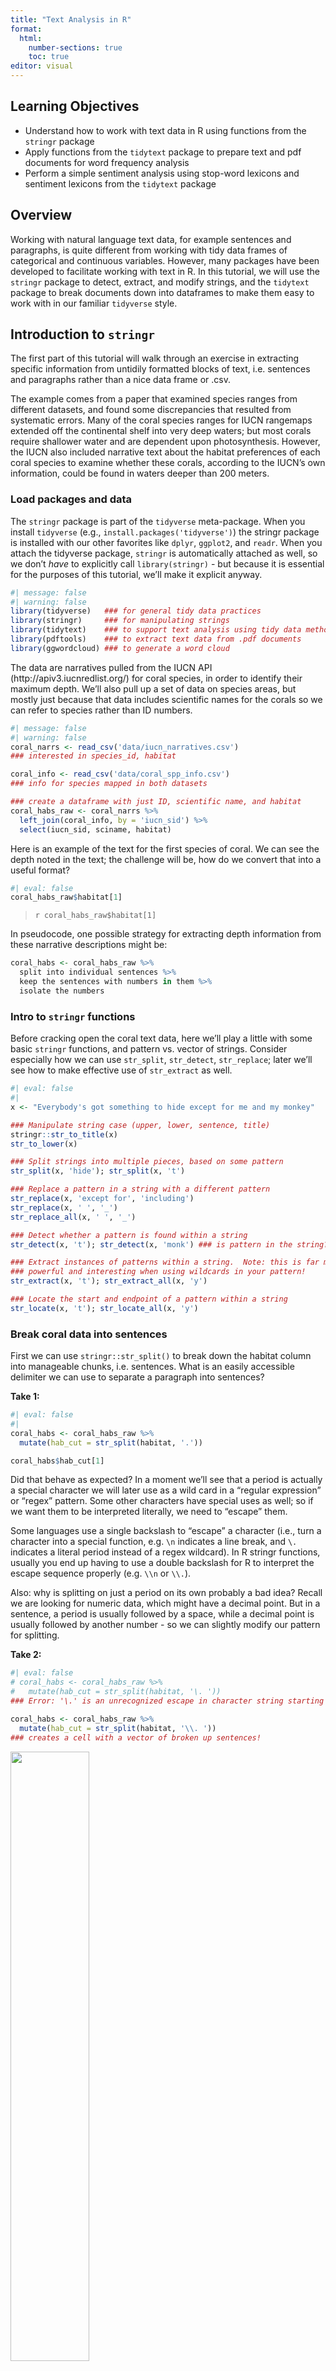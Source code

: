 ```yaml
---
title: "Text Analysis in R"
format: 
  html:
    number-sections: true
    toc: true
editor: visual
---
```


## Learning Objectives {.unnumbered}

* Understand how to work with text data in R using functions from the `stringr` package
* Apply functions from the `tidytext` package to prepare text and pdf documents for word frequency analysis
* Perform a simple sentiment analysis using stop-word lexicons and sentiment lexicons from the `tidytext` package

## Overview

Working with natural language text data, for example sentences and paragraphs, is quite different from working with tidy data frames of categorical and continuous variables.  However, many packages have been developed to facilitate working with text in $\textsf{R}$. In this tutorial, we will use the `stringr` package to detect, extract, and modify strings, and the `tidytext` package to break documents down into dataframes to make them easy to work with in our familiar `tidyverse` style.



## Introduction to `stringr`

The first part of this tutorial will walk through an exercise in extracting specific information from untidily formatted blocks of text, i.e. sentences and paragraphs rather than a nice data frame or .csv. 

The example comes from a paper that examined species ranges from different datasets, and found some discrepancies that resulted from systematic errors.  Many of the coral species ranges for IUCN rangemaps extended off the continental shelf into very deep waters; but most corals require shallower water and are dependent upon photosynthesis.  However, the IUCN also included narrative text about the habitat preferences of each coral species to examine whether these corals, according to the IUCN's own information, could be found in waters deeper than 200 meters.

### Load packages and data

::: callout-tip

The `stringr` package is part of the `tidyverse` meta-package.  When you install `tidyverse` (e.g., `install.packages('tidyverse')`) the stringr package is installed with our other favorites like `dplyr`, `ggplot2`, and `readr`.  When you attach the tidyverse package, `stringr` is automatically attached as well, so we don't *have* to explicitly call `library(stringr)` - but because it is essential for the purposes of this tutorial, we'll make it explicit anyway.
:::

```r
#| message: false
#| warning: false
library(tidyverse)   ### for general tidy data practices
library(stringr)     ### for manipulating strings
library(tidytext)    ### to support text analysis using tidy data methods
library(pdftools)    ### to extract text data from .pdf documents
library(ggwordcloud) ### to generate a word cloud
```

The data are narratives pulled from the IUCN API (http://apiv3.iucnredlist.org/) for coral species, in order to identify their maximum depth.  We'll also pull up a set of data on species areas, but mostly just because that data includes scientific names for the corals so we can refer to species rather than ID numbers.

``` r
#| message: false
#| warning: false
coral_narrs <- read_csv('data/iucn_narratives.csv')
### interested in species_id, habitat

coral_info <- read_csv('data/coral_spp_info.csv')
### info for species mapped in both datasets

### create a dataframe with just ID, scientific name, and habitat
coral_habs_raw <- coral_narrs %>%
  left_join(coral_info, by = 'iucn_sid') %>%
  select(iucn_sid, sciname, habitat)
```

Here is an example of the text for the first species of coral.  We can see the depth noted in the text; the challenge will be, how do we convert that into a useful format?

``` r
#| eval: false
coral_habs_raw$habitat[1]
```

> `r coral_habs_raw$habitat[1]`

In pseudocode, one possible strategy for extracting depth information from these narrative descriptions might be:

```r
coral_habs <- coral_habs_raw %>%
  split into individual sentences %>%
  keep the sentences with numbers in them %>%
  isolate the numbers
```

  
### Intro to `stringr` functions

Before cracking open the coral text data, here we'll play a little with some basic `stringr` functions, and pattern vs. vector of strings.  Consider especially how we can use `str_split`, `str_detect`, `str_replace`; later we'll see how to make effective use of `str_extract` as well.

``` r
#| eval: false
#| 
x <- "Everybody's got something to hide except for me and my monkey"

### Manipulate string case (upper, lower, sentence, title)
stringr::str_to_title(x)
str_to_lower(x)

### Split strings into multiple pieces, based on some pattern
str_split(x, 'hide'); str_split(x, 't')

### Replace a pattern in a string with a different pattern
str_replace(x, 'except for', 'including')
str_replace(x, ' ', '_')
str_replace_all(x, ' ', '_')

### Detect whether a pattern is found within a string
str_detect(x, 't'); str_detect(x, 'monk') ### is pattern in the string? T/F

### Extract instances of patterns within a string.  Note: this is far more
### powerful and interesting when using wildcards in your pattern!
str_extract(x, 't'); str_extract_all(x, 'y')

### Locate the start and endpoint of a pattern within a string
str_locate(x, 't'); str_locate_all(x, 'y')
```

### Break coral data into sentences

First we can use `stringr::str_split()` to break down the habitat column into manageable chunks, i.e. sentences.  What is an easily accessible delimiter we can use to separate a paragraph into sentences?

**Take 1:**

``` r
#| eval: false
#| 
coral_habs <- coral_habs_raw %>%
  mutate(hab_cut = str_split(habitat, '.'))

coral_habs$hab_cut[1]
```

Did that behave as expected?  In a moment we'll see that a period is actually a special character we will later use as a wild card in a "regular expression" or "regex" pattern.  Some other characters have special uses as well; so if we want them to be interpreted literally, we need to "escape" them.  

Some languages use a single backslash to "escape" a character (i.e., turn a character into a special function, e.g. `\n` indicates a line break, and `\.` indicates a literal period instead of a regex wildcard).  In R stringr functions, usually you end up having to use a double backslash for R to interpret the escape sequence properly (e.g. `\\n` or `\\.`).

Also: why is splitting on just a period on its own probably a bad idea?  Recall we are looking for numeric data, which might have a decimal point.  But in a sentence, a period is usually followed by a space, while a decimal point is usually followed by another number - so we can slightly modify our pattern for splitting.

**Take 2:**

``` r
#| eval: false
# coral_habs <- coral_habs_raw %>%
#   mutate(hab_cut = str_split(habitat, '\. '))
### Error: '\.' is an unrecognized escape in character string starting "'\."

coral_habs <- coral_habs_raw %>%
  mutate(hab_cut = str_split(habitat, '\\. '))
### creates a cell with a vector of broken up sentences!
```

![](expert_regex.jpg){width=50% fig-align='center'}


#### Use `unnest()` to separate out vector into rows

The `str_split` function leaves the chopped string in a difficult format - a vector within a dataframe cell.  `unnest()` will unpack that vector into individual rows for us.

``` r
coral_habs <- coral_habs_raw %>%
  mutate(hab_cut = str_split(habitat, '\\. ')) %>%
  unnest(hab_cut)
```

Note the number of observations skyrocketed (`r nrow(coral_habs_raw)` --> `r nrow(coral_habs)`!  Each paragraph was a single observation (for one coral species); now each species description is separated out into multiple rows, each containing a sentence.

### Identify sentences with numbers in them

We can use `str_detect()` to identify which observations contain a certain pattern, e.g., a number.  We can use this in conjunction with `filter` to keep only those observations that match the pattern.

Without wildcards, we'd have to identify each specific number.  This would be annoying.  Instead we can use some basic "regular expressions" or "regex" as wild card expressions.  We put these in square brackets to create a list of everything we would want to match, e.g. `[aeiou]` would match any instance of lower case vowels.  Ranges of numbers or letters can also be included, e.g., `[a-z]` is all lower-case letters (without diacritical marks like accents...), `[A-Z]` is all upper-case letters, `[0-9]` is all numeric characters.  Combinations or subsets work as well: what would `[a-f]`, `[A-z]`, `[A-m3-9]` match?

Helpful for testing regex: https://regex101.com/

``` r
### Without wildcards
coral_habs <- coral_habs_raw %>%
  mutate(hab_cut = str_split(habitat, '\\. ')) %>%
  unnest(hab_cut) %>%
  filter(str_detect(hab_cut, '1') | str_detect(hab_cut, '2'))

### With wildcards
coral_habs <- coral_habs_raw %>%
  mutate(hab_cut = str_split(habitat, '\\. ')) %>%
  unnest(hab_cut) %>%
  filter(str_detect(hab_cut, '[0-9]'))
```

#### But not all numbers are depths

How can we differentiate further to get at depth info?

- exclude years? Knowing a bit about corals, can probably exclude any four-digit numbers as their depth; problems with that?
- match pattern of number followed by " m" as all depths are given in meters

``` r
coral_depth <- coral_habs %>%
  filter(str_detect(hab_cut, '[0-9] m')) %>%
  mutate(depth = str_extract(hab_cut, '[0-9] m'))

```

Why didn't that work???? Only matched the single digit next to the "m"!

We need to use a regular expressions quantifier in our pattern:

- `+` means one or more times
- `*` means zero or more times
- `?` means zero or one time
- `{3}` means exactly three times
- `{2,4}` means two to four times; `{2,}` means two or more times


``` r

years <- coral_habs %>%
  mutate(year = str_extract(hab_cut, '[0-9]{4}')) 
### looks for four numbers together

coral_depth <- coral_habs %>%
  filter(str_detect(hab_cut, '[0-9] m')) %>%
  mutate(depth = str_extract(hab_cut, '[0-9]+ m')) 
### looks for one or more numbers, followed by ' m'
### Still misses the ranges e.g. "3-30 m" - how to capture?

### let it also capture "-" in the brackets
coral_depth <- coral_habs %>%
  filter(str_detect(hab_cut, '[0-9] m')) %>%
  mutate(depth = str_extract(hab_cut, '[0-9-]+ m'))

```

Also can use a "not" operator inside the brackets:

- `'[^a-z]'` matches "anything that is not a lower case letter"
- BUT: `'^[a-z]'` matches a start of a string, then a lower case letter.
- NOTE: `^` outside brackets means start of a string, inside brackets means "not"

``` r
### split 'em (using the "not" qualifier), convert to numeric, keep the largest
coral_depth <- coral_habs %>%
  filter(str_detect(hab_cut, '[0-9] m')) %>%
  mutate(depth_char = str_extract(hab_cut, '[0-9-]+ m'),
         depth_num = str_split(depth_char, '[^0-9]')) %>%
  unnest(depth_num)

coral_depth <- coral_depth %>%
  mutate(depth_num = as.numeric(depth_num)) %>%
  filter(!is.na(depth_num)) %>%
  group_by(iucn_sid, sciname) %>%
  mutate(depth_num = max(depth_num),
         n = n()) %>%
  distinct()
```

Note, still some issues in here: some fields show size e.g. 1 m diameter; other fields have slightly different formatting of depth descriptors; so it's important to make sure the filters (a) get everything you want and (b) exclude everything you don't want.  We could keep going but we'll move on for now...

### Other examples of `stringr` functionality

#### start string, end string, and "or" operator

Combining multiple tests using "or", and adding string start and end characters.

``` r
coral_threats <- coral_narrs %>%
  select(iucn_sid, threats) %>%
  mutate(threats = tolower(threats),
         threats_cut = str_split(threats, '\\. ')) %>%
  unnest(threats_cut) %>%
  filter(str_detect(threats_cut, '^a|s$')) 
    ### NOTE: ^ outside brackets is start of a string, but inside brackets it's a negation
```

#### cleaning up column names in a data frame

Spaces and punctuation in column names can be a hassle, but often when reading in .csvs and Excel files, column names include extra stuff.  Use regex and `str_replace` to get rid of these! (or `janitor::clean_names()`...)

``` r
#| eval: false
crappy_colname <- 'Per-capita income ($US) (2015 dollars)'
tolower(crappy_colname) %>%
  str_replace_all('[^a-z0-9]+', '_') %>%
  str_replace('^_|_$', '') ### in case any crap at the start or end
```

#### Lazy vs. greedy evaluation

When using quantifiers in regex patterns, we need to consider lazy vs. greedy evaluation of quantifiers.  "Lazy" will find the shortest piece of a string that matches the pattern (gives up at its first opportunity); "greedy" will match the largest piece of a string that matches the pattern (takes as much as it can get).  "Greedy" is the default behavior, but if we include a question mark after the quantifier we force it to evaluate in the lazy manner.

``` r
#| eval: false
x <- "Everybody's got something to hide except for me and my monkey"
x %>% str_replace('b.+e', '...')
x %>% str_replace('b.+?e', '...')
```

#### Lookaround (Lookahead and lookbehind) assertions

A little more advanced - Lookahead and lookbehind assertions are useful to match a pattern led by or followed by another pattern.  The lookaround pattern is not included in the match, but helps to find the right neighborhood for the proper match.

``` r
#| eval: false

y <- 'one fish two fish red fish blue fish'
y %>% str_locate('(?<=two) fish')   ### match " fish" immediately preceded by "two"
y %>% str_locate('fish (?=blue)')   ### match "fish " immediately followed by "blue"
y %>% str_replace_all('(?<=two|blue) fish', '...')

```

#### Using regex in `list.files()` to automate file finding

`list.files()` is a ridiculously handy function when working with tons of data sets.  At its most basic, it simply lists all the non-hidden files in a given location.  But if you have a folder with more folders with more folders with data you want to pull in, you can get fancy with it:

* use `recursive = TRUE` to find files in subdirectories
* use `full.names = TRUE` to catch the entire path to the file (otherwise just gets the basename of the file)
* use `all.files = TRUE` if you need to find hidden files (e.g. `.gitignore`)
* use `pattern = 'whatever'` to only select files whose basename matches the pattern - including regex!

``` r
#| eval: false

list.files(path = 'sample_files')
list.files(path = 'sample_files', pattern = 'jpg$', full.names = TRUE, recursive = TRUE)
list.files(path = '~/github/text_workshop/sample_files', pattern = '[0-9]{4}', 
           full.names = TRUE, recursive = TRUE)
```

```r
raster_files <- list.files('sample_files', pattern = '^sample.+[0-9]{4}.tif$') 
  ### note: should technically be '\\.tif$' - do you see why?

### then create a raster stack from the files in raster_files, or loop 
### over them, or whatever you need to do!
```


## Reading text from pdfs using `pdftools`

### Overview

How often have you run across a published paper with awesome-looking data, but it is only available in PDF format?  ARGHHH!  But using the `pdftools` package and some `stringr` functions with regex patterns, we can get that data out and into a usable format.

### The `pdftools` package

The pdftools package basically has five functions:

* `pdf_info(pdf, opw = "", upw = "")` to get metadata about the pdf itself
* `pdf_text(pdf, opw = "", upw = "")` to get the text out of the pdf.
* `pdf_fonts(pdf, opw = "", upw = "")` to find out what fonts are used (including embedded fonts)
* `pdf_attachments(pdf, opw = "", upw = "")` umm attachments I guess?
* `pdf_toc(pdf, opw = "", upw = "")` and a table of contents.

Really we'll just focus on `pdf_text()`.

``` r
pdf_smith <- file.path('pdfs/smith_wilen_2003.pdf')

smith_text <- pdf_text(pdf_smith)
```

`pdf_text()` returns a vector of strings, one for each page of the pdf.  To enable us to mess with it in tidyverse style, let's turn it into a dataframe, and keep track of the pages.

Then we can use `stringr::str_split()` to break the pages up into individual lines.  Each line of the pdf is concluded with a backslash-n, so we can split on this.  We will also add a line number in addition to the page number.

``` r

smith_df <- data.frame(text = smith_text) # one row per page

smith_df <- data.frame(text = smith_text) %>%
  mutate(page = 1:n()) %>%
  mutate(text_sep = str_split(text, '\\n')) %>% # split by line, text_set=lists of lines 
  unnest(text_sep) # separate lists into rows

smith_df <- data.frame(text = smith_text) %>%
  mutate(page = 1:n()) %>%
  mutate(text_sep = str_split(text, '\\n')) %>%
  unnest(text_sep) %>%
  group_by(page) %>%
  mutate(line = 1:n()) %>% # add line #s by page
  ungroup()

```

### Getting the table out of the PDF

Let's look at the PDF: specifically we want to get the data in the table on page 8 of the document. More specifically, the table data is in lines 8 to 18 on page 8.  This is a table comparing the number of active urchin divers to the number of patches in which they dove for urchins, from 1988 to 1999.

```r
#| eval: false
smith_df %>% filter(page == 8 & between(line, 7, 25)) %>% pull(text_sep)
```

> `r smith_df %>% filter(page == 8 & between(line, 7, 25)) %>% pull(text_sep)`

* The column headings are annoyingly just years, and R doesn't like numbers as column names, so we'll rename them as 'y####' for year.
* Break up the columns separated by (probably tabs but we can just use) spaces.  We'll use the `tidyr::separate` function to separate into columns by spaces.  Note, one space and multiple spaces should count the same way - how can we do that in regex? (quantifiers!)

#### extract the table (not run in workshop)

``` r
#| warning: false

### We want to extract data from the table on page 8
page8_df <- smith_df %>%
  filter(page == 8)

### Let's just brute force cut out the table
col_lbls <- c('n_patches', paste0('y', 1988:1999))

table1_df <- page8_df %>%
  filter(line %in% 8:18) %>%
  separate(col = text_sep, into = col_lbls, sep = ' +') 
```

#### format the extracted table (not run in workshop)

Now we can ditch the `text`, `page`, and `line` columns, and pull the result into a tidy format (long format rather than wide) for easier operations.

* When we pull the 'y####' columns into a year column, let's turn those into integers instead of a character
* Same goes for the number of patches and number of divers - they're all character instead of integer (because it started out as text).

``` r
#| warning: false

table1_tidy_df <- table1_df %>%
  select(-text, -line, -page) %>%
  gather(year, n_divers, starts_with('y')) %>%
  mutate(year = str_replace(year, 'y', ''), ### or str_extract(year, '[0-9]{4}')
         year = as.integer(year),
         n_patches = as.integer(n_patches),
         n_divers = as.integer(n_divers))

DT::datatable(table1_tidy_df)
```

With `pdftools`, we extracted a data table, but we could also just extract the text itself if that's what we really wanted...  

## Introduction to `tidytext` and sentiment analysis

Sentiment analysis is a fairly basic way to get a sense of the mood of a piece of text.  In an eco-data-science sense, we can use sentiment analysis to understand perceptions of topics in environmental policy.  

A good example is "Public Perceptions of Aquaculture: Evaluating Spatiotemporal Patterns of Sentiment around the World" by researchers Halley Froehlich, Becca Gentry, and Ben Halpern, in which they examine public perceptions of aquaculture by performing sentiment analyses on newspaper headlines from around the globe and government-solicited public comments on aquaculture policy and development.  This paper is included in the 'pdfs' folder on Github, or [available here.](http://journals.plos.org/plosone/article?id=10.1371/journal.pone.0169281)

Another excellent example of sentiment analysis (among other text analyses) is an examination of then candidate Donald Trump's tweets from 2016, which noted that tweets from an iPhone and an Android phone were markedly different in tone; the thought was that the Android account (with generally far more negative tweets) was run by Trump while the iPhone (with generally more positive tweets) was tweets from a staffer.  [See here for details.](http://varianceexplained.org/r/trump-tweets/)

Here we will apply word frequency analysis and sentiment analysis to a set of recent articles from the New York Times, each article discussing challenges and/or benefits of offshore wind energy development.  On 3/21/2024, I searched the New York Times website for the term "offshore wind" and grabbed the text from the first six articles listed.

### Read in the newspaper articles

These articles are in plain text format.  We can use `list.files` to find the correct files, then use `purrr::map` to read each file in, then combine the files into a dataframe.  To uniquely identify the articles, we will then extract the publication date from the file path using `stringr::str_extract` and some regex magic, and also assign the title (first full line) across all rows of the dataframe.

```r
nyt_files <- list.files('data', pattern = 'nytimes.+txt', full.names = TRUE)
nyt_text <- purrr::map_chr(nyt_files, read_file)
nyt_df <- data.frame(text = nyt_text, file = basename(nyt_files)) %>%
  ### because the dates are in yyyy-mm-dd format (with dashes), extract with:
  mutate(date = str_extract(file, '[0-9-]+')) %>%
  ### Isolate the title: keep everything up to the first carriage return
  mutate(title = str_extract(text, '^.+(?=(\r|\n))'))
```

::: callout-tip
That last regular expression looks like a cat walked across a keyboard!  But it reads, from left to right: 

* `^`: start at the beginning of the string
* `.`: match any character (period as wildcard)
* `+`: repeat the previous match (in this case, any character) one or more times
* `(?=(\r|\n))`: look ahead to see if there is either a `\r` or a `\n`:
    * `(?=...)` starts a "lookahead assertion"
    * `(\r|\n)` matches either the carriage return `\r` OR (`|`) the end of line `\n`.

So: start at the beginning, and match all characters until you see the designated pattern (in this case a carriage return or end-of-line) as the next character, and then stop matching (without matching that designated pattern).
:::

Each row is a single file, representing a single article.  Time for some `tidytext`!  From the [vignette](https://cran.r-project.org/web/packages/tidytext/vignettes/tidytext.html):

>Using tidy data principles can make many text mining tasks easier, more effective, and consistent with tools already in wide use. Much of the infrastructure needed for text mining with tidy data frames already exists in packages like dplyr, broom, tidyr and ggplot2. In this package, we provide functions and supporting data sets to allow conversion of text to and from tidy formats, and to switch seamlessly between tidy tools and existing text mining packages.

The package authors, Julia Silge and David Robinson, have also written a fantastic resource for text mining with R, cleverly titled: [Text Mining with R](https://www.tidytextmining.com/).

### Word count analysis

We can use `tidytext::unnest_tokens()` to take our full text data and break it down into different chunks, called "tokens" by those in the know.  Tokens include individual words (default), sentence, paragraph, n-grams (combinations of $n$ words in a row, e.g., bigrams or trigrams are two- and three-word phrases).  To perform a word frequency analysis and sentiment analysis, we will focus on words as our token of choice, though more complex analyses might involve bigrams, trigrams, or other methods entirely.  Let's tokenize our text and count up how frequently each word appears in each article.

```r
nyt_words_df <- nyt_df %>% 
  unnest_tokens(output = word, input = text, token = 'words')

nyt_wordcount <- nyt_words_df %>% 
  group_by(date, word) %>%
  summarize(n = n(), .groups = 'drop')
```

...OK, but check out which words show up the most. There are a lot of numbers, and a bunch of words that don't contain much interesting information. How can we limit those? 

#### Remove stop words

Those very common (and often uninteresting) words are called "stop words." See `?stop_words` and `View(stop_words)` to look at documentation for stop words lexicons (from the `tidytext` package).

We will *remove* stop words using `tidyr::anti_join()`, which will *omit* any words in our `nyt_words_df` dataframe that appear in `stop_words`.  Let's also remove numbers.  Then let's rerun our word count.

```r
nyt_words_clean <- nyt_words_df %>% 
  anti_join(stop_words, by = 'word') %>%
  filter(!str_detect(word, '[0-9]'))

nyt_wordcount <- nyt_words_clean %>% 
  group_by(date, word) %>%
  summarize(n = n(), .groups = 'drop')
```

#### Find the top 5 words from each article (by date)

```r
top_5_words <- nyt_wordcount %>% 
  group_by(date) %>% 
  slice_max(order_by = n, n = 5) %>%
  ungroup()

ggplot(data = top_5_words, aes(x = n, y = word)) +
  geom_col(fill = "blue") +
  facet_wrap(~date, scales = "free")
```

Many of these words make perfect sense for articles about wind power!  In addition to wind, power, project, and offshore, we see place names: Virginia, (New) Jersey, (New) York, and (Martha's) Vineyard.

Now let's generate a wordcloud of the top 25 words in the first article, using `ggwordcloud::geom_text_wordcloud()` in conjunction with `ggplot()`.

```r
#| fig-height: 2
#| fig-width: 4
#| fig-align: center
#| 
top25 <- nyt_wordcount %>% 
  filter(date == first(date)) %>%
  slice_max(order_by = n, n = 25)

word_cloud <- ggplot(data = top25, aes(label = word)) +
  geom_text_wordcloud(aes(color = n, size = n), shape = "diamond") +
  scale_size_area(max_size = 10) +
  scale_color_gradientn(colors = c("darkgreen","blue","purple")) +
  theme_minimal()

word_cloud
```

:::callout-tip
**Lemmatization**

Note in the above plots, we see the word "project" and the word "projects" separately - our code doesn't differentiate between the singular and plural forms of the word.  Similarly, if we dug further into our data, we would see different conjugations and tenses of various verbs ("write" vs "wrote" vs "writing") and forms of adjectives.

"Lemmatization" is the process of converting all these various forms to a single root word prior to the analysis.  This would convert instances of "projects" to "project", "writing" to "write", etc.  Then, the word count analysis would be able to sum across the lemmatized root word for a more accurate picture.

Lemmatization is an important step in natural language processing, but it is beyond the scope for this introductory workshop.
:::


### Sentiment analysis

First, check out the sentiment lexicons, included in the `tidytext` package through the `get_sentiments()` function. From Julia Silge and David Robinson (https://www.tidytextmining.com/sentiment.html):

>The three general-purpose lexicons are
>
> -  AFINN from Finn Årup Nielsen,
> -  bing from Bing Liu and collaborators, and
> -  nrc (National Research Council Canada) from Saif Mohammad and Peter Turney
>
All three of these lexicons are based on unigrams, i.e., single words. These lexicons contain many English words and the words are assigned scores for positive/negative sentiment, and also possibly emotions like joy, anger, sadness, and so forth. The nrc lexicon categorizes words in a binary fashion (“yes”/“no”) into categories of positive, negative, anger, anticipation, disgust, fear, joy, sadness, surprise, and trust. The bing lexicon categorizes words in a binary fashion into positive and negative categories. The AFINN lexicon assigns words with a score that runs between -5 and 5, with negative scores indicating negative sentiment and positive scores indicating positive sentiment. All of this information is tabulated in the sentiments dataset, and tidytext provides a function `get_sentiments()` to get specific sentiment lexicons without the columns that are not used in that lexicon.

Let's explore the sentiment lexicons. `bing` is included in `tidytext`, other lexicons (`afinn`, `nrc`, `loughran`) you'll be prompted to to download.

:::callout-important
**Warning**: These collections include some of the most offensive words you can think of.
:::

"afinn": Words ranked from -5 (very negative) to +5 (very positive)

```r
afinn_lex <- get_sentiments(lexicon = "afinn")
### you may be prompted to download an updated lexicon - say yes!

# Let's look at the pretty positive words:
afinn_pos <- get_sentiments("afinn") %>% 
  filter(value %in% c(3,4,5))
```

For comparison, check out the bing lexicon: 

```r
bing_lex <- get_sentiments(lexicon = "bing")
```

And the nrc lexicon:https://saifmohammad.com/WebPages/NRC-Emotion-Lexicon.htm
Includes bins for 8 emotions (anger, anticipation, disgust, fear, joy, sadness, surprise, trust) and positive / negative. 

**Citation for NRC lexicon**: Crowdsourcing a Word-Emotion Association Lexicon, Saif Mohammad and Peter Turney, Computational Intelligence, 29 (3), 436-465, 2013.

Now nrc:

```r
nrc_lex <- get_sentiments(lexicon = "nrc")
```

For this tutorial, let's use the `bing` lexicon which ranks each word simply as positive or negative.

First, bind words in `nyt_words_clean` to `bing` lexicon:
```r
nyt_bing <- nyt_words_clean %>% 
  inner_join(bing_lex, by = 'word')
```

Let's find some counts of positive vs negative:
```r
bing_counts <- nyt_bing %>% 
  group_by(date, sentiment) %>%
  summarize(n = n()) %>%
  ungroup()

# Plot them: 
ggplot(data = bing_counts, aes(x = sentiment, y = n)) +
  geom_col() +
  facet_wrap(~date)
```

Taking the ratio of positive to negative, rather than the total counts per chapter, adjusts for some articles just being longer than others.  Highly negative articles would have a value between 0 and 1, highly positive could go from 1 to infinity, so that's a problem.  But plotting as log ratio, i.e., $\ln\left(\frac{positive}{negative}\right)$, balances that so a chapter with 10:1 positive:negative ratio would have the same *absolute* value ($\log(10) = 2.3$) as a chapter with 1:10 positive:negative ratio ($\log(0.1) = -2.3$).

Since all articles come from the same source (though not necessarily same author), we might also need to consider that the overall tone of the New York Times's prose is darker or lighter, so let's find the *overall* log ratio for the entire set of articles, and subtract that out.  Similar adjustments might be made if comparing the sentiment across multiple chapters or books written by the same author, to account for the author's overall tone.

```r
### find log ratio score overall:
bing_log_ratio_all <- nyt_bing %>% 
  summarize(n_pos = sum(sentiment == 'positive'),
            n_neg = sum(sentiment == 'negative'),
            log_ratio = log(n_pos / n_neg))

### Find the log ratio score by article (date): 
bing_log_ratio_article <- nyt_bing %>% 
  group_by(date, title) %>% 
  summarize(n_pos = sum(sentiment == 'positive'),
            n_neg = sum(sentiment == 'negative'),
            log_ratio = log(n_pos / n_neg),
            .groups = 'drop') %>%
  mutate(log_ratio_adjust = log_ratio - bing_log_ratio_all$log_ratio) %>%
  mutate(pos_neg = ifelse(log_ratio_adjust > 0, 'pos', 'neg'))
```


Finally, let's plot the log ratios, and also include the title of each article as a `geom_text()`.
```r
ggplot(data = bing_log_ratio_article, 
       aes(x = log_ratio_adjust,
           y = fct_rev(factor(date)),
           fill = pos_neg)) +
  geom_col() +
  geom_text(x = 0, aes(label = title), hjust = .5, vjust = .5, size = 4) +
  labs(x = 'Adjusted log(positive/negative)',
       y = 'Article') +
  scale_fill_manual(values = c('pos' = 'slateblue', 'neg' = 'darkred')) +
  theme_minimal() +
  theme(legend.position = 'none')
  
```

Based on those titles, the resulting balance of positive vs. negative seems pretty reasonable!

::: callout-tip
This has been a very simple sentiment analysis.  The `sentimentr` package (https://cran.r-project.org/web/packages/sentimentr/index.html) seems to be able to parse things at the sentence level, accounting for negations etc. (e.g. "I am not having a good day.")
:::

#### Sentiment analysis with afinn (not run in workshop): 

First, bind words in `nyt_words_clean` to `afinn` lexicon:
```r
#| eval: false
nyt_afinn <- nyt_words_clean %>% 
  inner_join(afinn_lex, by = 'word')
```

Let's find some counts (by sentiment ranking):
```r
#| eval: false
#| 
afinn_counts <- nyt_afinn %>% 
  group_by(date, value) %>%
  summarize(n = n())

### Plot them: 
ggplot(data = afinn_counts, aes(x = value, y = n)) +
  geom_col() +
  facet_wrap(~date)

# Find the mean afinn score by article date: 
afinn_means <- nyt_afinn %>% 
  group_by(date) %>% 
  summarize(mean_afinn = mean(value))

ggplot(data = afinn_means, 
       aes(y = fct_rev(factor(date)),
           x = mean_afinn)) +
  geom_col() +
  labs(y = 'Article date')
```


#### Sentiment analysis with NRC lexicon (not run in workshop)

Recall, this assigns words to sentiment bins. Let's bind our article data to the NRC lexicon: 

```r
#| eval: false

nyt_nrc <- nyt_words_clean %>% 
  inner_join(get_sentiments("nrc"))
```

Let's find the count of words by article and sentiment bin: 

```r
#| eval: false

nyt_nrc_counts <- nyt_nrc %>% 
  group_by(date, sentiment) %>%
  summarize(n = n()) %>%
  ungroup()

ggplot(data = nyt_nrc_counts, aes(x = n, y = sentiment)) +
  geom_col() +
  facet_wrap(~date)
### perhaps order or color the sentiments by positive/negative

ggplot(data = nyt_nrc_counts, aes(x = n, 
                                     y = factor(date) %>%
                                       fct_rev())) +
  geom_col() +
  facet_wrap(~sentiment) +
  labs(y = 'Date of article')

```

